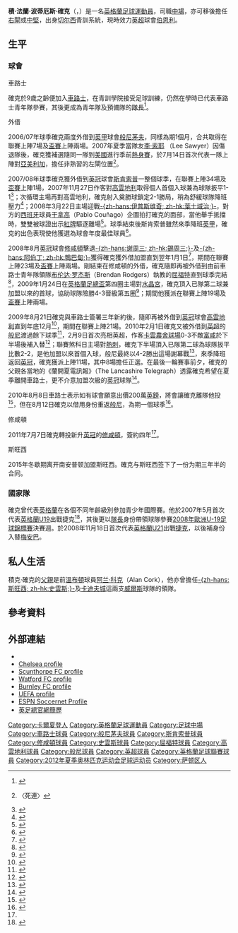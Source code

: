 {{noteta|G1=足球|G2=英超|G3=FAcup
|T=zh-hans:杰克·科克; zh-hk:積·確克;
|1=zh-hans:杰克·科克; zh-hk:積·確克;
|2=zh-hans:杰克·弗兰克·波蒂厄斯·科克; zh-hk:積·法蘭·波蒂厄斯·確克;
|3=zh-hans:科克; zh-hk:確克;
|4=zh-hans:杰克; zh-hk:積克;
|5=zh-hans:阿兰·科克; zh-hk:阿倫·確克;
}}

{{Infobox football biography
| name                = 積·確克<br />''Jack Cork''
| image               =  Jack Cork 2015.jpg
| image_size          = 
| caption             = 確克 playing for [[斯旺西城足球俱乐部|斯旺西]] in 2015
| fullname            = Jack Frank Porteous Cork<ref name="Hugman2010-11">{{Cite book
 | editor-first = Barry J.
 | editor-last = Hugman
 | title = The PFA Footballers' Who's Who 2010–11
 | year = 2010
 | publisher = Mainstream Publishing
 | isbn = 978-1-84596-601-0
 | page = 95 }}</ref>
| birth_date          = {{birth date and age|1989|6|25|df=y}}<ref name="Hugman2010-11"/>
| birth_place         = 英格蘭[[倫敦|倫敦]][[卡爾夏登|卡爾夏登]]
| height              = {{height|ft=6|in=0}}<ref name="Hugman2010-11"/>
| position            = [[後衛_(足球)|後衛]] / [[中場|中場]]
| currentclub         = [[伯恩利足球俱乐部|伯恩利]]
| clubnumber          = 4
| youthyears1 = 1998–2006 | youthclubs1 = [[切尔西足球俱乐部|切尔西]]
| years1 = 2006–2011 | clubs1 = [[切尔西足球俱乐部|切尔西]]                              | caps1 = 0  | goals1 = 0
| years2 = 2006–2007 | clubs2 = → [[伯恩茅斯足球俱乐部|伯恩茅斯]]           | caps2 = 7  | goals2 = 0
| years4 = 2007–2008 | clubs4 = → [[斯坎索普联足球俱乐部|斯坎索普]] | caps4 = 34 | goals4 = 2
| years5 = 2008      | clubs5 = → [[南安普顿足球俱乐部|南安普顿]]             | caps5 = 23 | goals5 = 0
| years6 = 2009      | clubs6 = → [[沃特福德足球俱乐部|沃特福德]]                     | caps6 = 19 | goals6 = 0
| years7 = 2009–2010 | clubs7 = → [[考文垂足球俱乐部|考文垂]]         | caps7 = 21 | goals7 = 0
| years8 = 2010      | clubs8 = → [[伯恩利足球俱乐部|伯恩利]]                     | caps8 = 11 | goals8 = 1
| years9 = 2010–2011 | clubs9 = → [[伯恩利足球俱乐部|伯恩利]]                     | caps9 = 40 | goals9 = 3
| years10= 2011–2015 | clubs10 =  [[南安普顿足球俱乐部|南安普顿]]                    | caps10= 115 | goals10= 2
| years11= 2015–2017     | clubs11 =  [[斯旺西城足球俱乐部|斯旺西]]<!--   LEAGUE MATCHES ONLY IN INFOBOX --> | caps11= 80 | goals11= 2
| years12=2017–| clubs12 = [[伯恩利足球俱乐部|伯恩利]] | caps12 = 32 | goals12 = 2
| nationalyears1 = 2005      | nationalteam1 = [[英格蘭16歲以下足球代表隊|英格蘭U16]] | nationalcaps1 = 4  | nationalgoals1 = 0
| nationalyears2 = 2005–2006 | nationalteam2 = [[英格蘭17歲以下足球代表隊|英格蘭U17]] | nationalcaps2 = 7  | nationalgoals2 = 0
| nationalyears3 = 2006      | nationalteam3 = [[英格蘭18歲以下足球代表隊|英格蘭U18]] | nationalcaps3 = 1  | nationalgoals3 = 0
| nationalyears4 = 2007–2008 | nationalteam4 = [[英格蘭19歲以下足球代表隊|英格蘭U19]] | nationalcaps4 = 14 | nationalgoals4 = 0
| nationalyears5 = 2009      | nationalteam5 = [[英格蘭20歲以下足球代表隊|英格蘭U20]] | nationalcaps5 = 1  | nationalgoals5 = 0
| nationalyears6 = 2008–2011 | nationalteam6 = [[英格蘭21歲以下足球代表隊|英格蘭U21]] | nationalcaps6 = 13 | nationalgoals6 = 0
| nationalyears7 = 2012 | nationalteam7  = [[英国奥林匹克足球队|英国]]| nationalcaps7  = 3| nationalgoals7 = 0
| nationalyears8 = 2017- | nationalteam8  = [[英格蘭國家足球隊|英格蘭]]| nationalcaps8  = 1| nationalgoals8 = 0
| club-update         = 2015年4月25日 (六) 16:46 (UTC)
| nationalteam-update = 2012年8月20日 (一) 04:46 (UTC)
}}
'''積·法蘭·波蒂厄斯·確克'''（{{lang-en|'''Jack Frank Porteous Cork'''}}，{{bd|1989年|6月25日|catIdx=Jack, Cork}}）是一名[[英格蘭|英格蘭]][[足球|足球]][[運動員|運動員]]，司職[[中場|中場]]，亦可移後擔任[[後衛_(足球)#邊後衛|右閘]]或[[後衛_(足球)#中堅|中堅]]，出身[[切尔西足球俱乐部|切尔西]]青訓系統，現時效力[[英格兰足球超级联赛|英超]]球會[[伯恩利足球俱乐部|伯恩利]]。

==生平==
===球會===
;車路士
確克於9歲之齡便加入[[切尔西足球俱乐部|車路士]]，在青訓學院接受足球訓練，仍然在學時已代表車路士青年隊參賽，其後更成為青年隊及預備隊的[[隊長_(足球)|隊長]]<ref name="Southampton">{{cite news |language=en |url=http://news.bbc.co.uk/sport2/hi/football/14073090.stm |title=Southampton sign Jack Cork on a four-year deal |publisher=''[[BBC_Sport|BBC Sport]]'' |date=2011-07-07 |accessdate=2011-07-11 |archive-date=2011-11-09 |archive-url=https://web.archive.org/web/20111109005204/http://news.bbc.co.uk/sport2/hi/football/14073090.stm |dead-url=no }}</ref>。

;外借
2006/07年球季確克兩度外借到[[英甲|英甲]]球會[[伯恩茅斯足球俱乐部|般尼茅夫]]，同樣為期1個月，合共取得在聯賽上陣7場及[[英格蘭足總盃|盃賽]]上陣兩場。2007年夏季當隊友[[李·索耶|李·索耶]] （Lee Sawyer）因傷退隊後，確克獲補選隨同一隊到[[美國|美國]]進行季前[[熱身賽|熱身賽]]，於7月14日首次代表一隊上陣對[[亞美利加足球俱樂部|亞美利加]]，擔任非熟習的左閘位置<ref>{{cite web |url=http://www.chelseafc.com/page/NewsHomePage/0,,10268~1073236,00.html |title=Minute Detail: Chelsea 2 Club America 1 |publisher=chelseafc.com |deadurl=yes |archiveurl=https://web.archive.org/web/20071009220144/http://www.chelseafc.com/page/NewsHomePage/0,,10268~1073236,00.html |archivedate=2007-10-09 }}〈死連〉</ref>。

2007/08年球季確克獲外借到[[英冠|英冠]]球會[[斯坎索普联足球俱乐部|斯肯索普]]一整個球季，在聯賽上陣34場及[[英格蘭足總盃|盃賽]]上陣1場，2007年11月27日作客對[[考文垂足球俱乐部|高雲地利]]取得個人首個入球兼為球隊扳平1-1<ref>{{cite news |language=en |url=http://news.bbc.co.uk/sport2/hi/football/eng_div_1/7110825.stm |title=Coventry 1-1 Scunthorpe |publisher=[[BBC|BBC]] Sport |date=2007-11-27 |accessdate=2010-10-28 |archive-date=2016-03-07 |archive-url=https://web.archive.org/web/20160307044518/http://news.bbc.co.uk/sport2/hi/football/eng_div_1/7110825.stm |dead-url=no }}</ref>；次循環主場再對高雲地利，確克射入奠勝球鎖定2-1勝局，稍為舒緩球隊降班壓力<ref>{{cite news |language=en |url=http://news.bbc.co.uk/sport2/hi/football/eng_div_1/7260445.stm |title=Scunthorpe 2-1 Coventry |publisher=[[BBC|BBC]] Sport |date=2008-03-01 |accessdate=2010-10-28 |archive-date=2020-09-19 |archive-url=https://web.archive.org/web/20200919231932/http://news.bbc.co.uk/sport2/hi/football/eng_div_1/7260445.stm |dead-url=no }}</ref>；2008年3月22日主場迎戰[[伊普斯维奇城足球俱乐部|-{zh-hans:伊普斯维奇; zh-hk:葉士域治;}-]]，對方的[[西班牙|西班牙]]球員[[考纳格·帕布洛|干拿高]]（Pablo Couñago）企圖拍打確克的面部，當他舉手抵擋時，雙雙被球證出示[[紅牌|紅牌]]驅逐離場<ref>{{cite news |language=en |url=http://news.bbc.co.uk/sport2/hi/football/eng_div_1/7298110.stm |title=Scunthorpe 1-2 Ipswich |publisher=[[BBC|BBC]] Sport |date=2008-03-22 |accessdate=2010-10-28 |archive-date=2018-06-20 |archive-url=https://web.archive.org/web/20180620002719/http://news.bbc.co.uk/sport2/hi/football/eng_div_1/7298110.stm |dead-url=no }}</ref>。球季結束後斯肯索普雖然來季降班[[英甲|英甲]]，確克的出色表現使他獲選為球會年度最佳球員<ref>{{cite web |language=en |url=http://www.chelseafc.com/page/LatestNews/0,,10268~1371712,00.html |title=Cork Loan to Saints |publisher=chelseafc.com |date=2008-08-20 |accessdate=2010-10-28 |deadurl=yes |archiveurl=https://web.archive.org/web/20120224084226/http://www.chelseafc.com/page/LatestNews/0,,10268~1371712,00.html |archivedate=2012-02-24 }}</ref>。

2008年8月[[英冠|英冠]]球會[[南安普顿足球俱乐部|修咸頓]]擊退[[谢周三足球俱乐部|-{zh-hans:谢周三; zh-hk:錫周三;}-]]及[[阿伯丁足球俱乐部|-{zh-hans:阿伯丁; zh-hk:鴨巴甸;}-]]獲得確克獲外借加盟直到翌年1月1日<ref>{{cite web |language=en |url=http://www.saintsfc.co.uk/articles/article.php?page_id=10475 |title=Jan bolsters defence |work=''saintsfc.co.uk'' |date=21 August 2008 |accessdate=26 December 2008 |archive-url=https://web.archive.org/web/20080913065704/http://www.saintsfc.co.uk/articles/article.php?page_id=10475 |archive-date=2008-09-13 |dead-url=yes }}</ref>，期間在聯賽上陣23場及[[英格蘭聯賽盃|盃賽]]上陣兩場。剛結束在修咸頓的外借，確克隨即再被外借到由前車路士青年隊領隊[[布伦达·罗杰斯|布伦达·罗杰斯]]（Brendan Rodgers）執教的[[沃特福德足球俱乐部|屈福特]]直到球季完結<ref>{{cite web |language=en |url=http://www.chelseafc.com/page/LatestNews/0,,10268~1506114,00.html |title=Cork Loan to Watford |publisher=''ChelseaFC.com'' |date=2009-01-02 |accessdate=2010-10-29 |deadurl=yes |archiveurl=https://web.archive.org/web/20090104133638/http://www.chelseafc.com/page/LatestNews/0,,10268~1506114,00.html |archivedate=2009-01-04 }}</ref>，2009年1月24日在[[英格蘭足總盃|英格蘭足總盃]]第四圈主場對[[水晶宫足球俱乐部|水晶宮]]，確克頂入已隊第二球兼加盟以來的首球，協助球隊險勝4-3晉級第五圈<ref>{{cite news
|language=en
|url=http://news.bbc.co.uk/sport1/hi/football/fa_cup/7842804.stm
|title=Watford 4–3 Crystal Palace
|publisher=[[BBC|BBC]] Sport
|date=24 January 2009
|accessdate=1 September 2009
|archive-date=2012-07-11
|archive-url=https://www.webcitation.org/695ENxvM9?url=http://news.bbc.co.uk/sport2/hi/football/fa_cup/7842804.stm
|dead-url=no
}}</ref>；期間他獲派在聯賽上陣19場及[[英格蘭足總盃|盃賽]]上陣兩場。

2009年8月21日確克與車路士簽署三年新約後，隨即再被外借到[[英冠|英冠]]球會[[考文垂足球俱乐部|高雲地利]]直到年底12月<ref>{{cite news |language=en |url=http://news.bbc.co.uk/sport2/hi/football/teams/c/coventry_city/8218228.stm |title=Cork may extend stay at Coventry |publisher=[[BBC|BBC]] Sport |date=2009-08-24 |accessdate=2010-10-29 |archive-date=2009-08-30 |archive-url=https://web.archive.org/web/20090830225713/http://news.bbc.co.uk/sport2/hi/football/teams/c/coventry_city/8218228.stm |dead-url=no }}</ref>，期間在聯賽上陣21場。2010年2月1日確克又被外借到[[英超|英超]]的[[伯恩利足球俱乐部|般尼]]渡過餘下球季<ref>{{cite news |language=en |url=http://news.bbc.co.uk/sport2/hi/football/teams/b/burnley/8491608.stm |title=Burnley secure David Nugent and Jack Cork loan deals |publisher=[[BBC|BBC]] Sport |date=2010-02-01 |accessdate=2010-10-29 |archive-date=2020-04-08 |archive-url=https://web.archive.org/web/20200408022705/http://news.bbc.co.uk/sport2/hi/football/teams/b/burnley/8491608.stm |dead-url=no }}</ref>，2月9日首次亮相英超，作客[[卡雲農舍球場|卡雲農舍球場]]0-3不敵[[富勒姆足球俱乐部|富咸]]於下半場後補入替<ref>{{cite news |language=en |url=http://news.bbc.co.uk/sport2/hi/football/eng_prem/8503958.stm |title=Fulham 3-0 Burnley |publisher=[[BBC|BBC]] Sport |date=2010-02-09 |accessdate=2010-10-29 |archive-date=2020-12-03 |archive-url=https://web.archive.org/web/20201203050639/http://news.bbc.co.uk/sport2/hi/football/eng_prem/8503958.stm |dead-url=no }}</ref>；聯賽煞科日主場對[[托特纳姆热刺足球俱乐部|熱刺]]，確克下半場頂入已隊第二球為球隊扳平比數2-2，是他加盟以來首個入球，般尼最終以4-2勝出這場謝幕戰<ref>{{cite news |language=en |url=http://news.bbc.co.uk/sport2/hi/football/eng_prem/8656546.stm |title=Burnley 4-2 Tottenham |publisher=[[BBC|BBC]] Sport |date=2010-05-09 |accessdate=2010-10-29 |archive-date=2018-07-08 |archive-url=https://web.archive.org/web/20180708105042/http://news.bbc.co.uk/sport2/hi/football/eng_prem/8656546.stm |dead-url=no }}</ref>，來季降班返回[[英冠|英冠]]，確克獲派上陣11場，其中8場擔任正選。在最後一輪賽事前夕，確克的父親各當地的《蘭開夏電訊報》（The Lancashire Telegraph）透露確克希望在夏季離開車路士，更不介意加盟次級的[[英冠|英冠]]球隊<ref>{{cite news |language=en |url=http://www.lancashiretelegraph.co.uk/sport/football/burnley/news/8154302.Burnley_midfielder_Cork_is_ready_to_leave_Chelsea__says_father/?ref=rss |title=Burnley midfielder Cork is ready to leave Chelsea, says father |publisher=''lancashiretelegraph.co.uk'' |date=2010-05-08 |accessdate=2010-10-29}}</ref>。

2010年8月8日車路士表示如有球會願意出價200萬[[英鎊|英鎊]]，將會讓確克離隊他投<ref>{{cite news |language=en |url=http://www.clarets-mad.co.uk/news/tmnw/cork_can_go_say_chelsea_544341/index.shtml |title=Cork can go say Chelsea |publisher=''clarets-mad.co.uk'' |date=2010-08-08 |accessdate=2010-10-29 |archive-date=2012-07-11 |archive-url=https://www.webcitation.org/695El06p1?url=http://www.clarets-mad.co.uk/news/tmnw/cork_can_go_say_chelsea_544341/index.shtml |dead-url=no }}</ref>，但在8月12日確克以借用身份重返[[伯恩利足球俱乐部|般尼]]，為期一個球季<ref>{{cite news |language=en |url=http://www.burnleyfootballclub.com/page/LatestHeadlines/0,,10413~2119751,00.html |title=Loan Star Jack's The Lad - Again! |publisher=''burnleyfootballclub.com'' |date=2010-08-12 |accessdate=2010-10-29 |deadurl=yes |archiveurl=https://web.archive.org/web/20120927082801/http://www.burnleyfootballclub.com/page/LatestHeadlines/0%2C%2C10413~2119751%2C00.html |archivedate=2012-09-27 }}</ref>。

;修咸頓
2011年7月7日確克轉投新升[[英冠|英冠]]的[[南安普顿足球俱乐部|修咸頓]]，簽約四年<ref name="Southampton"/>。

;斯旺西
2015年冬歇期离开南安普顿加盟斯旺西。確克与斯旺西签下了一份为期三年半的合同。

===國家隊===
確克曾代表[[英格蘭|英格蘭]]在各個不同年齡級別參加青少年國際賽。他於2007年5月首次代表[[英格蘭19歲以下足球代表隊|英格蘭U19]]出戰捷克<ref>{{cite web |language=en |url=http://www.thefa.com/England/U19s/NewsAndFeatures/Postings/2007/05/U19sEliteRound_CzechReport.htm |title=Lions grab consolation |publisher=TheFA.com |deadurl=yes |archiveurl=https://archive.is/20071029052657/http://www.thefa.com/England/U19s/NewsAndFeatures/Postings/2007/05/U19sEliteRound_CzechReport.htm |archivedate=2007-10-29 }}</ref>，其後更以[[隊長_(足球)|隊長]]身份帶領球隊參賽[[2008年歐洲U-19足球錦標賽|2008年歐洲U-19足球錦標賽]]決賽週。於2008年11月18日首次代表[[英格蘭21歲以下足球代表隊|英格蘭U21]]出戰[[捷克21歲以下國家足球隊|捷克]]，以後補身份入替[[法布莱斯·姆安巴|梅安巴]]。

==私人生活==
積克·確克的[[父親|父親]]是前[[溫布頓足球會|溫布頓]]球員[[阿兰·科克|阿兰·科克]]（Alan Cork），他亦曾擔任[[斯旺西城足球俱乐部|-{zh-hans:斯旺西; zh-hk:史雲斯;}-]]及[[卡迪夫城足球俱乐部|卡迪夫城]]這兩支[[威爾斯|威爾斯]]球隊的領隊。

==參考資料==
{{reflist}}

==外部連結==
*{{soccerbase|id=45288|name=積克·確克}}
*[http://www.chelseafc.com/page/TheReservesProfiles/0,,10268~912198,00.html Chelsea profile] {{Wayback|url=http://www.chelseafc.com/page/TheReservesProfiles/0,,10268~912198,00.html |date=20210116004744 }}
*[https://web.archive.org/web/20080516085453/http://www.scunthorpe-united.co.uk/page/ProfilesDetail/0,,10442~37736,00.html Scunthorpe FC profile]
*[https://web.archive.org/web/20110719145701/http://www.watfordfc.com/page/ProfilesDetail/0,,10400~37736,00.html Watford FC profile]
*[https://web.archive.org/web/20140202000330/http://www.burnleyfootballclub.com/page/ProfilesDetail/0,,10413~37736,00.html Burnley FC profile]
*[http://www.uefa.com/under21/teams/player=103708/index.html UEFA profile] {{Wayback|url=http://www.uefa.com/under21/teams/player=103708/index.html |date=20111125064513 }}
*[http://soccernet.espn.go.com/players/stats?id=91481&cc=3436 ESPN Soccernet Profile] {{Wayback|url=http://soccernet.espn.go.com/players/stats?id=91481&cc=3436 |date=20090123185052 }}
*[http://www.thefa.com/England/All-Teams/Players/C/Jack-Cork 英足總官網簡歷] {{Wayback|url=http://www.thefa.com/England/All-Teams/Players/C/Jack-Cork |date=20130613213706 }}

{{般尼球員名單}}
{{2011年歐洲U21足球錦標賽英格蘭U21參賽名單}}
{{2012年奧運會男子足球英國參賽名單}}

{{DEFAULTSORT:Cork, Jack}}
[[Category:卡爾夏登人|Category:卡爾夏登人]]
[[Category:英格蘭足球運動員|Category:英格蘭足球運動員]]
[[Category:足球中場|Category:足球中場]]
[[Category:車路士球員|Category:車路士球員]]
[[Category:般尼茅夫球員|Category:般尼茅夫球員]]
[[Category:斯肯索普球員|Category:斯肯索普球員]]
[[Category:修咸頓球員|Category:修咸頓球員]]
[[Category:史雲斯球員|Category:史雲斯球員]]
[[Category:屈福特球員|Category:屈福特球員]]
[[Category:高雲地利球員|Category:高雲地利球員]]
[[Category:般尼球員|Category:般尼球員]]
[[Category:英超球員|Category:英超球員]]
[[Category:英格蘭足球聯賽球員|Category:英格蘭足球聯賽球員]]
[[Category:2012年夏季奥林匹克运动会足球运动员|Category:2012年夏季奥林匹克运动会足球运动员]]
[[Category:萨顿区人|Category:萨顿区人]]